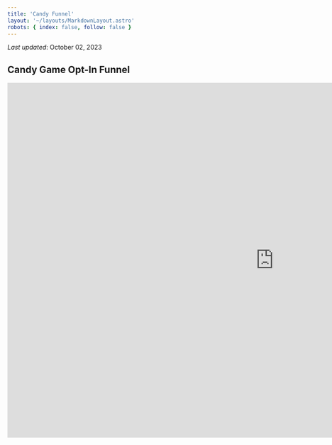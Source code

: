```yaml
---
title: 'Candy Funnel'
layout: '~/layouts/MarkdownLayout.astro'
robots: { index: false, follow: false }
---
```


_Last updated_: October 02, 2023

## Candy Game Opt-In Funnel

<iframe
  src="https://app.geru.com/share/236288/1969989/0Kv7iOPjy3?embed=1"
  style="height: 800px; width: 1200px; border: none; "
/>
